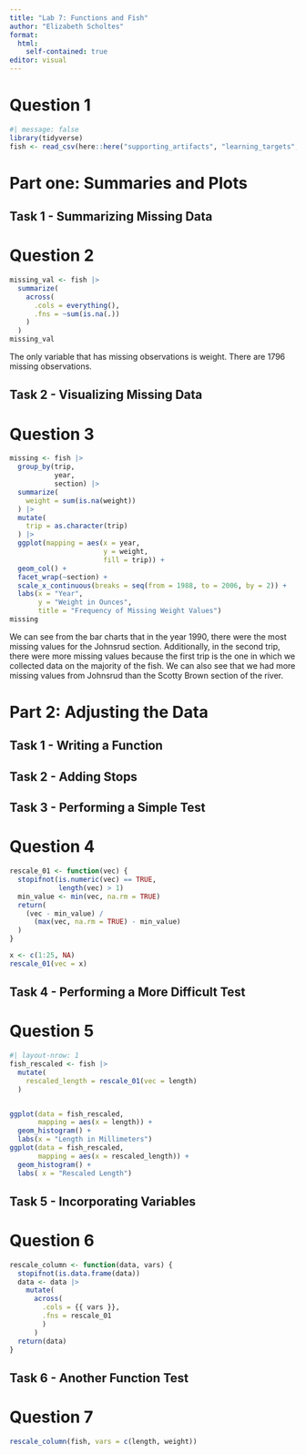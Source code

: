 ```yaml
---
title: "Lab 7: Functions and Fish"
author: "Elizabeth Scholtes"
format:
  html:
    self-contained: true
editor: visual
---
```


# Question 1

```r
#| message: false
library(tidyverse)
fish <- read_csv(here::here("supporting_artifacts", "learning_targets", "Lab7", "BlackfootFish.csv"))
```

# Part one: Summaries and Plots

## Task 1 - Summarizing Missing Data

# Question 2

```r

missing_val <- fish |>
  summarize(
    across(
      .cols = everything(),
      .fns = ~sum(is.na(.))
    )
  )
missing_val
```

The only variable that has missing observations is weight. There are 1796 missing observations.

## Task 2 - Visualizing Missing Data

# Question 3

```r
missing <- fish |>
  group_by(trip,
           year,
           section) |>
  summarize(
    weight = sum(is.na(weight))
  ) |>
  mutate(
    trip = as.character(trip)
  ) |>
  ggplot(mapping = aes(x = year,
                       y = weight,
                       fill = trip)) + 
  geom_col() +
  facet_wrap(~section) +
  scale_x_continuous(breaks = seq(from = 1988, to = 2006, by = 2)) +
  labs(x = "Year",
       y = "Weight in Ounces",
       title = "Frequency of Missing Weight Values")
missing
```

We can see from the bar charts that in the year 1990, there were the most missing values for the Johnsrud section. Additionally, in the second trip, there were more missing values because the first trip is the one in which we collected data on the majority of the fish. We can also see that we had more missing values from Johnsrud than the Scotty Brown section of the river.

# Part 2: Adjusting the Data

## Task 1 - Writing a Function

## Task 2 - Adding Stops

## Task 3 - Performing a Simple Test

# Question 4

```r
rescale_01 <- function(vec) {
  stopifnot(is.numeric(vec) == TRUE,
            length(vec) > 1)
  min_value <- min(vec, na.rm = TRUE)
  return(
    (vec - min_value) / 
      (max(vec, na.rm = TRUE) - min_value)
  )
}

x <- c(1:25, NA)
rescale_01(vec = x)
```

## Task 4 - Performing a More Difficult Test

# Question 5

```r
#| layout-nrow: 1
fish_rescaled <- fish |>
  mutate(
    rescaled_length = rescale_01(vec = length)
  )


ggplot(data = fish_rescaled,
       mapping = aes(x = length)) +
  geom_histogram() +
  labs(x = "Length in Millimeters")
ggplot(data = fish_rescaled,
       mapping = aes(x = rescaled_length)) +
  geom_histogram() +
  labs( x = "Rescaled Length")
```

## Task 5 - Incorporating Variables

# Question 6

```r
rescale_column <- function(data, vars) {
  stopifnot(is.data.frame(data))
  data <- data |>
    mutate(
      across(
        .cols = {{ vars }},
        .fns = rescale_01
        )
      )
  return(data)
}
```

## Task 6 - Another Function Test

# Question 7

```r
rescale_column(fish, vars = c(length, weight))
```
